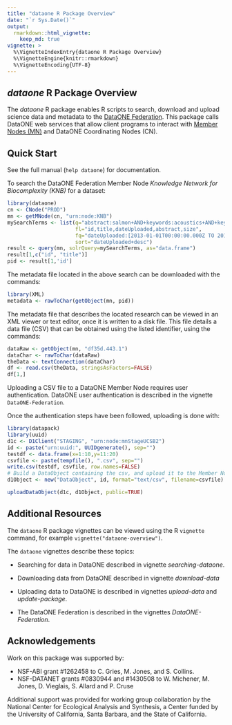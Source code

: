 ```yaml
---
title: "dataone R Package Overview"
date: "`r Sys.Date()`"
output:
  rmarkdown::html_vignette:
    keep_md: true
vignette: >
  %\VignetteIndexEntry{dataone R Package Overview}
  %\VignetteEngine{knitr::rmarkdown}
  %\VignetteEncoding{UTF-8}
---
```

      
## *dataone* R Package Overview

The *dataone* R package enables R scripts to search, download and upload science data and metadata
to the [DataONE Federation](https://www.dataone.org). This package calls DataONE 
web services that allow client programs to interact with [Member Nodes (MN)](https://www.dataone.org/current-member-nodes) 
and DataONE Coordinating Nodes (CN).

## Quick Start

See the full manual (`help dataone`) for documentation.

To search the DataONE Federation Member Node *Knowledge Network for Biocomplexity (KNB)* for a dataset:

```r
library(dataone)
cn <- CNode("PROD")
mn <- getMNode(cn, "urn:node:KNB")
mySearchTerms <- list(q="abstract:salmon+AND+keywords:acoustics+AND+keywords:\"Oncorhynchus nerka\"",
                      fl="id,title,dateUploaded,abstract,size",
                      fq="dateUploaded:[2013-01-01T00:00:00.000Z TO 2014-01-01T00:00:00.000Z]",
                      sort="dateUploaded+desc")
result <- query(mn, solrQuery=mySearchTerms, as="data.frame")
result[1,c("id", "title")]
pid <- result[1,'id']
```


The metadata file located in the above search can be downloaded with the commands:

```r
library(XML)
metadata <- rawToChar(getObject(mn, pid))
```

The metadata file that describes the located research can be viewed in an XML viewer or text editor, once
it is written to a disk file. This file details a data file (CSV) that can be obtained using the listed 
identifier, using the commands:

```r
dataRaw <- getObject(mn, "df35d.443.1")
dataChar <- rawToChar(dataRaw)
theData <- textConnection(dataChar)
df <- read.csv(theData, stringsAsFactors=FALSE)
df[1,]
```

Uploading a CSV file to a DataONE Member Node requires user authentication. DataONE user
authentication is described in the vignette `DataONE-Federation`.

Once the authentication steps have been followed, uploading is done with:
```r
library(datapack)
library(uuid)
d1c <- D1Client("STAGING", "urn:node:mnStageUCSB2")
id <- paste("urn:uuid:", UUIDgenerate(), sep="")
testdf <- data.frame(x=1:10,y=11:20)
csvfile <- paste(tempfile(), ".csv", sep="")
write.csv(testdf, csvfile, row.names=FALSE)
# Build a DataObject containing the csv, and upload it to the Member Node
d1Object <- new("DataObject", id, format="text/csv", filename=csvfile)
```
```r
uploadDataObject(d1c, d1Object, public=TRUE)
```

## Additional Resources

The `dataone` R package vignettes can be viewed using the R `vignette` command,
for example `vignette("dataone-overview")`.

The `dataone` vignettes describe these topics:

- Searching for data in DataONE described in vignette *searching-dataone*. 

- Downloading data from DataONE described in vignette *download-data*

- Uploading data to DataONE is described in vignettes *upload-data* and *update-package*. 

- The DataONE Federation is described in the vignettes *DataONE-Federation*. 

## Acknowledgements
Work on this package was supported by:

- NSF-ABI grant #1262458 to C. Gries, M. Jones, and S. Collins.
- NSF-DATANET grants #0830944 and #1430508 to W. Michener, M. Jones, D. Vieglais, S. Allard and P. Cruse

Additional support was provided for working group collaboration by the National Center for Ecological Analysis and Synthesis, a Center funded by the University of California, Santa Barbara, and the State of California.
